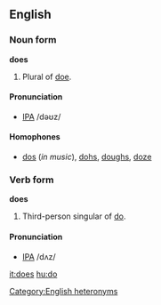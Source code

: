 ==English==

===Noun form===
'''does'''

#Plural of [[doe]].

====Pronunciation====
*[[w:IPA|IPA]] /dəʊz/

====Homophones====
*[[do]]s (''in music''), [[doh]]s, [[dough]]s, [[doze]]

===Verb form===
'''does'''

#Third-person singular of [[do]].

====Pronunciation====
*[[w:IPA|IPA]] /dʌz/

[[Category:English heteronyms]]

[[it:does]]
[[hu:do]]